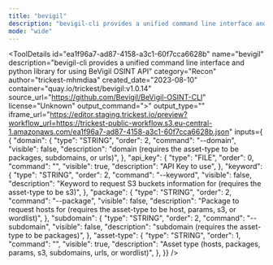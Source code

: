```yaml
---
title: "bevigil"
description: "bevigil-cli provides a unified command line interface and python library for using BeVigil OSINT API"
mode: "wide"
---
```



<ToolDetails
  id="ea1f96a7-ad87-4158-a3c1-60f7cca6628b"
  name="bevigil"
  description="bevigil-cli provides a unified command line interface and python library for using BeVigil OSINT API"
  category="Recon"
  author="trickest-mhmdiaa"
  created_date="2023-08-10"
  container="quay.io/trickest/bevigil:v1.0.14"
  source_url="https://github.com/Bevigil/BeVigil-OSINT-CLI"
  license="Unknown"
  output_command=">"
  output_type=""
  iframe_url="https://editor.staging.trickest.io/preview?workflow_url=https://trickest-public-workflow.s3.eu-central-1.amazonaws.com/ea1f96a7-ad87-4158-a3c1-60f7cca6628b.json"
  inputs={ {
  "domain": {
    "type": "STRING",
    "order": 2,
    "command": "--domain",
    "visible": false,
    "description": "domain (requires the asset-type to be packages, subdomains, or urls)",
  },
  "api_key": {
    "type": "FILE",
    "order": 0,
    "command": "",
    "visible": true,
    "description": "API Key to use",
  },
  "keyword": {
    "type": "STRING",
    "order": 2,
    "command": "--keyword",
    "visible": false,
    "description": "Keyword to request S3 buckets information for (requires the asset-type to be s3)",
  },
  "package": {
    "type": "STRING",
    "order": 2,
    "command": "--package",
    "visible": false,
    "description": "Package to request hosts for (requires the asset-type to be host, params, s3, or wordlist)",
  },
  "subdomain": {
    "type": "STRING",
    "order": 2,
    "command": "--subdomain",
    "visible": false,
    "description": "subdomain (requires the asset-type to be packages)",
  },
  "asset-type": {
    "type": "STRING",
    "order": 1,
    "command": "",
    "visible": true,
    "description": "Asset type (hosts, packages, params, s3, subdomains, urls, or wordlist)",
  },
}}
/>